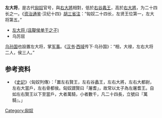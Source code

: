 {{noteTA
|1=zh-hans:单于; zh-hant:單于;
|2=zh:尸; zh-hans:尸; zh-hant:尸;
}}
{{About|匈奴官号|日本[[日本古代职官|日本古代职官]]|近衛大將}}
'''左大将'''，是古代[[匈奴|匈奴]]官号，與[[右大將|右大將]]相對，低於[[右谷蠡王|右谷蠡王]]，高於[[右大將|右大將]]，为二十四长之一。《[[资治通鉴|资治通鉴]]·汉纪十四》[[胡三省|胡三省]][[资治通鉴音注|注]]：“匈奴二十四长，左贤王位第一，左大将第五。”
*[[左大将_(且鞮侯单于之子)|左大将 (且鞮侯单于之子)]]
*乌厉屈
[[乌孙国|乌孙国]]也設置左大将，掌[[军事|军事]]。《[[汉书|汉书]]·[[西域|西域]]传下·乌孙国》：“相，大禄，左右大将二人，侯三人。”

==参考资料==
* 《[[史記|史記]]》〈匈奴列傳〉：「置左右賢王，左右谷蠡王，左右大將，左右大都尉，左右大當戶，左右骨都侯。匈奴謂賢曰「屠耆」，故常以太子為左屠耆王。自如左右賢王以下至當戶，大者萬騎，小者數千，凡二十四長，立號曰『萬騎』。」

[[Category:匈奴|Category:匈奴]]